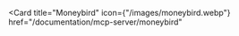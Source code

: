 <Card
  title="Moneybird"
  icon={"/images/moneybird.webp"}
  href="/documentation/mcp-server/moneybird"
></Card>